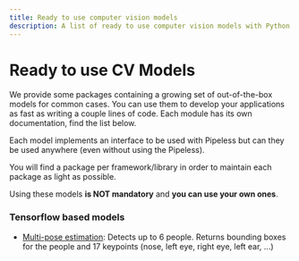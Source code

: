 ```yaml
---
title: Ready to use computer vision models
description: A list of ready to use computer vision models with Python APIs
---
```


# Ready to use CV Models

We provide some packages containing a growing set of out-of-the-box models for common cases. You can use them to develop your applications as fast as writing a couple lines of code. Each module has its own documentation, find the list below.

Each model implements an interface to be used with Pipeless but can they be used anywhere (even without using the Pipeless).

You will find a package per framework/library in order to maintain each package as light as possible.

Using these models **is NOT mandatory** and **you can use your own ones**.

### Tensorflow based models

* [Multi-pose estimation](/v1/models/tensorflow/multi-pose-estimation): Detects up to 6 people. Returns bounding boxes for the people and 17 keypoints (nose, left eye, right eye, left ear, ...)

